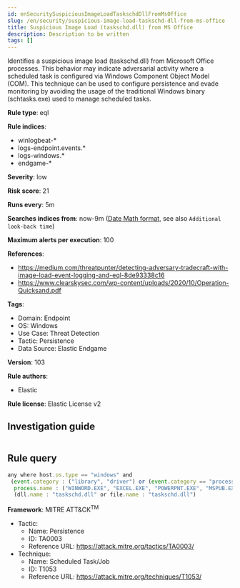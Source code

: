 ```yaml
---
id: enSecuritySuspiciousImageLoadTaskschdDllFromMsOffice
slug: /en/security/suspicious-image-load-taskschd-dll-from-ms-office
title: Suspicious Image Load (taskschd.dll) from MS Office
description: Description to be written
tags: []
---
```


<div id="suspicious-image-load-taskschd-dll-from-ms-office"></div>

Identifies a suspicious image load (taskschd.dll) from Microsoft Office processes. This behavior may indicate adversarial activity where a scheduled task is configured via Windows Component Object Model (COM). This technique can be used to configure persistence and evade monitoring by avoiding the usage of the traditional Windows binary (schtasks.exe) used to manage scheduled tasks.

**Rule type**: eql

**Rule indices**: 

* winlogbeat-*
* logs-endpoint.events.*
* logs-windows.*
* endgame-*

**Severity**: low

**Risk score**: 21

**Runs every**: 5m

**Searches indices from**: now-9m ([Date Math format](((ref))/common-options.html#date-math), see also <DocLink id="enSecurityRulesUiCreate" section="set-the-rules-schedule">`Additional look-back time`</DocLink>)

**Maximum alerts per execution**: 100

**References**: 

* https://medium.com/threatpunter/detecting-adversary-tradecraft-with-image-load-event-logging-and-eql-8de93338c16
* https://www.clearskysec.com/wp-content/uploads/2020/10/Operation-Quicksand.pdf

**Tags**: 

* Domain: Endpoint
* OS: Windows
* Use Case: Threat Detection
* Tactic: Persistence
* Data Source: Elastic Endgame

**Version**: 103

**Rule authors**: 

* Elastic

**Rule license**: Elastic License v2

## Investigation guide

```markdown

```

## Rule query

```js
any where host.os.type == "windows" and
 (event.category : ("library", "driver") or (event.category == "process" and event.action : "Image loaded*")) and
  process.name : ("WINWORD.EXE", "EXCEL.EXE", "POWERPNT.EXE", "MSPUB.EXE", "MSACCESS.EXE") and
  (dll.name : "taskschd.dll" or file.name : "taskschd.dll")

```

**Framework**: MITRE ATT&CK<sup>TM</sup>

* Tactic:
    * Name: Persistence
    * ID: TA0003
    * Reference URL: https://attack.mitre.org/tactics/TA0003/
* Technique:
    * Name: Scheduled Task/Job
    * ID: T1053
    * Reference URL: https://attack.mitre.org/techniques/T1053/

